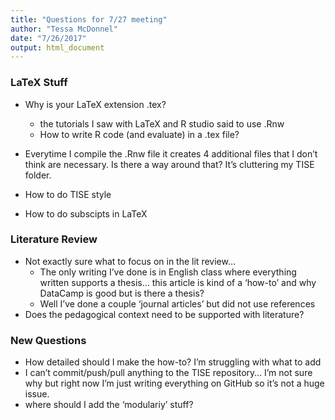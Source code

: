 ```yaml
---
title: "Questions for 7/27 meeting"
author: "Tessa McDonnel"
date: "7/26/2017"
output: html_document
---
```


### LaTeX Stuff
* Why is your LaTeX extension .tex? 
    + the tutorials I saw with LaTeX and R studio said to use .Rnw
    + How to write R code (and evaluate) in a .tex file?
    
* Everytime I compile the .Rnw file it creates 4 additional files that I don't think are necessary. Is there a way around that? It's cluttering my TISE folder.

* How to do TISE style

* How to do subscipts in LaTeX

### Literature Review
* Not exactly sure what to focus on in the lit review... 
    + The only writing I've done is in English class where everything written supports a thesis... this article is kind of a 'how-to' and why DataCamp is good but is there a thesis?
    + Well I've done a couple 'journal articles' but did not use references
    
* Does the pedagogical context need to be supported with literature? 



### New Questions

* How detailed should I make the how-to? I'm struggling with what to add
* I can't commit/push/pull anything to the TISE repository... I'm not sure why but right now I'm just writing everything on GitHub so it's not a huge issue.
* where should I add the 'modulariy' stuff?

    
    
    
    
    
    
    
    
    
    
    
    
    
 